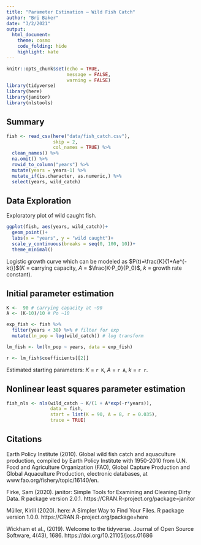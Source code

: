 ```yaml
---
title: "Parameter Estimation – Wild Fish Catch"
author: "Bri Baker"
date: "3/2/2021"
output:
  html_document:
    theme: cosmo
    code_folding: hide
    highlight: kate
---
```


```r

knitr::opts_chunk$set(echo = TRUE,
                      message = FALSE,
                      warning = FALSE)
library(tidyverse)
library(here)
library(janitor)
library(nlstools)

```
## Summary


```r
fish <- read_csv(here("data/fish_catch.csv"),
                 skip = 2,
                 col_names = TRUE) %>% 
  clean_names() %>% 
  na.omit() %>% 
  rowid_to_column("years") %>% 
  mutate(years = years-1) %>% 
  mutate_if(is.character, as.numeric,) %>% 
  select(years, wild_catch)
```


## Data Exploration

Exploratory plot of wild caught fish.

```r
ggplot(fish, aes(years, wild_catch))+
  geom_point()+
  labs(x = "years", y = "wild caught")+
  scale_y_continuous(breaks = seq(0, 100, 10))+
  theme_minimal()

```

Logistic growth curve which can be modeled as $P(t)=\frac{K}{1+Ae^{-kt}}$($K$ = carrying capacity, $A$ = $\frac{K-P_0}{P_0}$, $k$ = growth rate constant).

## Initial parameter estimation

```r
K <-  90 # carrying capacity at ~90
A <- (K-10)/10 # Po ~10

exp_fish <- fish %>% 
  filter(years < 38) %>% # filter for exp
  mutate(ln_pop = log(wild_catch)) # log transform

lm_fish <- lm(ln_pop ~ years, data = exp_fish)

r <- lm_fish$coefficients[[2]]

```

Estimated starting parameters: $K$ = `r K`, $A$ = `r A`, $k$ = `r r`.


## Nonlinear least squares parameter estimation

```r
fish_nls <- nls(wild_catch ~ K/(1 + A*exp(-r*years)),
                data = fish,
                start = list(K = 90, A = 8, r = 0.035),
                trace = TRUE)
```






## Citations

Earth Policy Institute (2010). Global wild fish catch and aquaculture production, compiled by Earth Policy Institute with 1950-2010 from U.N. Food and Agriculture Organization (FAO), Global Capture Production and Global Aquaculture Production, electronic databases, at www.fao.org/fishery/topic/16140/en.

Firke, Sam (2020). janitor: Simple Tools for Examining and Cleaning Dirty Data. R package version 2.0.1. https://CRAN.R-project.org/package=janitor

Müller, Kirill (2020). here: A Simpler Way to Find Your Files. R package version 1.0.0. https://CRAN.R-project.org/package=here

Wickham et al., (2019). Welcome to the tidyverse. Journal of Open Source Software, 4(43), 1686. https://doi.org/10.21105/joss.01686
